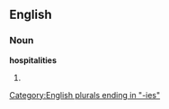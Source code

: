==English==

===Noun===
'''hospitalities'''

# {{plural of|[[hospitality]]}}

[[Category:English plurals ending in "-ies"]]